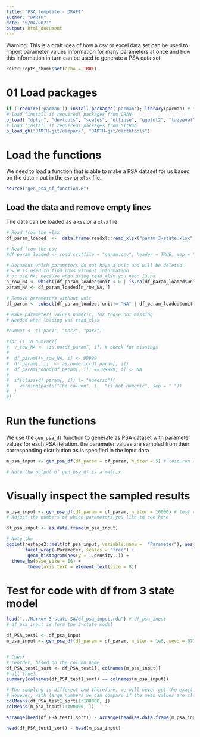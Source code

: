```yaml
---
title: "PSA template - DRAFT"
author: "DARTH"
date: "5/04/2021"
output: html_document
---
```


Warning: This is a draft idea of how a csv or excel data set can be used to import parameter values information for many parameters at once and how this information in turn can be used to generate a PSA data set. 

```r
knitr::opts_chunk$set(echo = TRUE)
```

# 01 Load packages

```r
if (!require('pacman')) install.packages('pacman'); library(pacman) # use this package to conveniently install other packages
# load (install if required) packages from CRAN
p_load( "dplyr", "devtools", "scales", "ellipse", "ggplot2", "lazyeval", "igraph", "ggraph", "reshape2", "knitr", "stringr", "diagram", "triangle", "dplyr", "data.table")   
# load (install if required) packages from GitHub
p_load_gh("DARTH-git/dampack", "DARTH-git/darthtools")
```

# Load the functions

We need to load a function that is able to make a PSA dataset for us based on the data input in the `csv` or `xlsx` file.

```r
source("gen_psa_df_function.R")
```

## Load the data and remove empty lines

The data can be loaded as a `csv` or a `xlsx` file. 

```r
# Read from the xlsx
df_param_loaded  <-  data.frame(readxl::read_xlsx("param 3-state.xlsx", sheet = "param"))

# Read from the csv
#df_param_loaded <- read.csv(file = "param.csv", header = TRUE, sep = ";")

# Document which parameters do not have a unit and will be deleted
# < 0 is used to find rows without information
# or use NA; because when using read_xlsx you need is.na
n_row_NA <- which((df_param_loaded$unit < 0 | is.na(df_param_loaded$unit)))
param_NA <- df_param_loaded[n_row_NA, ]

# Remove parameters without unit
df_param <- subset(df_param_loaded, unit!= "NA" | df_param_loaded$unit < 0 )

# Make parameters values numeric, for those not missing
# Needed when loading vai read_xlsx

#numvar <- c("par1", "par2", "par3")

#for (i in numvar){
#  v_row_NA <- !is.na(df_param[, i]) # check for missings   
#  
#  df_param[!v_row_NA, i] <- 99999
#  df_param[, i]  <- as.numeric(df_param[, i])
#  df_param[round(df_param[, i]) == 99999, i] <- NA
#  
#  if(class(df_param[, i]) != "numeric"){
#    warning(paste("The column", i,  "is not numeric", sep = " "))
#  }
#}
```

# Run the functions

We use the `gen_psa_df` function to generate as PSA dataset with parameter values for each PSA iteration. the parameter values are sampled from their corresponding distribution as is specified in the input data. 

```r
m_psa_input <- gen_psa_df(df_param = df_param, n_iter = 5) # test run with 5 iterations 

# Note the output of gen_psa_df is a matrix 
```

# Visually inspect the sampled results 

```r
m_psa_input <- gen_psa_df(df_param = df_param, n_iter = 10000) # test run with 5 iterations 
# Adjust the numbers of which parameters you like to see here

df_psa_input <- as.data.frame(m_psa_input)

# Note the 
ggplot(reshape2::melt(df_psa_input, variable.name =  "Parameter"), aes(x = value)) +
       facet_wrap(~Parameter, scales = "free") +
        geom_histogram(aes(y = ..density..)) +        
  theme_bw(base_size = 16) + 
        theme(axis.text = element_text(size = 8))
```

# Test for code with df from 3 state model

```r
load("../Markov 3-state SA/df_psa_input.rda") # df_psa_input
# df_psa_input is form the 3-state model

df_PSA_test1 <- df_psa_input
m_psa_input <- gen_psa_df(df_param = df_param, n_iter = 1e6, seed = 071818)


# Check 
# reorder, based on the column name
df_PSA_test1_sort <- df_PSA_test1[, colnames(m_psa_input)]
# all true?
summary(colnames(df_PSA_test1_sort) == colnames(m_psa_input))

# The sampling is different and therefore, we will never get the exact same dataset
# However, with large numbers we can compare if the mean values are close
colMeans(df_PSA_test1_sort[1:100000, ])  
colMeans(m_psa_input[1:100000, ])

arrange(head(df_PSA_test1_sort)) - arrange(head(as.data.frame(m_psa_input)))

head(df_PSA_test1_sort) - head(m_psa_input)
```
